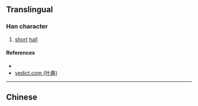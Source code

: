 {{character info/new}}
{{also|廎}}
==Translingual==

===Han character===
{{Han char|rn=53|rad=广|as=08|sn=11|four=|canj=IPMO|ids=⿸广顷}}

# [[short]] [[hall]]

====References====
* {{Han ref|kx=0348.081|hdz=20889.130|uh=5EBC|ud=24252}}
* [http://yedict.com/htm/5E/5EBC.htm yedict.com (叶典)]

----

==Chinese==
{{zh-see|廎}}